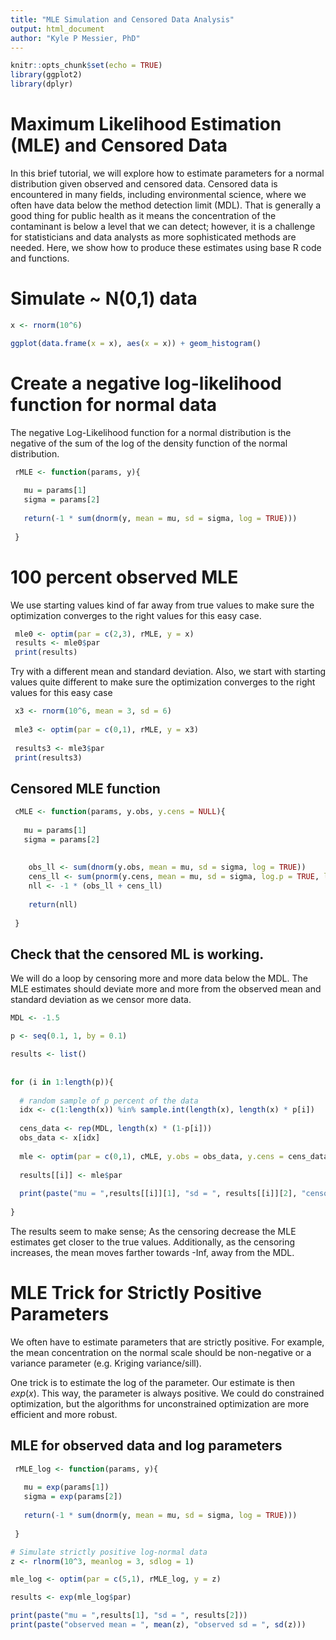 ```yaml
---
title: "MLE Simulation and Censored Data Analysis"
output: html_document
author: "Kyle P Messier, PhD"
---
```


```r
knitr::opts_chunk$set(echo = TRUE)
library(ggplot2)
library(dplyr)

```
# Maximum Likelihood Estimation (MLE) and Censored Data

In this brief tutorial, we will explore how to estimate parameters for a normal distribution given observed and censored data. Censored data is encountered in many fields, including environmental science, where we often have data below the method detection limit (MDL). That is generally a good thing for public health as it means the concentration of the contaminant is below a level that we can detect; however, it is a challenge for statisticians and data analysts as more sophisticated methods are needed. Here, we show how to produce these estimates using base R code and functions. 

# Simulate ~ N(0,1) data

```r
x <- rnorm(10^6)

ggplot(data.frame(x = x), aes(x = x)) + geom_histogram()
```
 
# Create a negative log-likelihood function for normal data

The negative Log-Likelihood function for a normal distribution is the negative of the sum of the log of the density function of the normal distribution.

```r
 rMLE <- function(params, y){
   
   mu = params[1]
   sigma = params[2]
   
   return(-1 * sum(dnorm(y, mean = mu, sd = sigma, log = TRUE)))
   
 }
``` 
 
# 100 percent observed MLE 

We use starting values kind of far away from true values to make sure the optimization converges to the right values for this easy case.

```r
 mle0 <- optim(par = c(2,3), rMLE, y = x)
 results <- mle0$par
 print(results)
```
 
Try with a different mean and standard deviation. Also, we start with starting values quite different to make sure the optimization converges to the right values for this easy case

```r
 x3 <- rnorm(10^6, mean = 3, sd = 6)
 
 mle3 <- optim(par = c(0,1), rMLE, y = x3)
 
 results3 <- mle3$par
 print(results3)
```

## Censored MLE function
 

```r
 cMLE <- function(params, y.obs, y.cens = NULL){
   
   mu = params[1]
   sigma = params[2]
   
   
    obs_ll <- sum(dnorm(y.obs, mean = mu, sd = sigma, log = TRUE))
    cens_ll <- sum(pnorm(y.cens, mean = mu, sd = sigma, log.p = TRUE, lower.tail = TRUE))
    nll <- -1 * (obs_ll + cens_ll)
    
    return(nll)
   
 }
```
 
## Check that the censored ML is working. 

We will do  a loop by censoring more and more data below the MDL. The MLE estimates should deviate more and more from the observed mean and standard deviation as we censor more data.
 
```r
MDL <- -1.5

p <- seq(0.1, 1, by = 0.1)

results <- list()
  
  
for (i in 1:length(p)){
  
  # random sample of p percent of the data
  idx <- c(1:length(x)) %in% sample.int(length(x), length(x) * p[i])
  
  cens_data <- rep(MDL, length(x) * (1-p[i]))
  obs_data <- x[idx]
  
  mle <- optim(par = c(0,1), cMLE, y.obs = obs_data, y.cens = cens_data)
  
  results[[i]] <- mle$par
  
  print(paste("mu = ",results[[i]][1], "sd = ", results[[i]][2], "censored percentag = ", (100-p[i]*100)))
  
}

```

The results seem to make sense; As the censoring decrease the MLE estimates get closer to the true values. Additionally, as the censoring increases, the mean moves farther towards -Inf, away from the MDL.

 
# MLE Trick for Strictly Positive Parameters 

We often have to estimate parameters that are strictly positive. For example, the mean concentration on the normal scale should be non-negative or a variance parameter (e.g. Kriging variance/sill).

One trick is to estimate the log of the parameter. Our estimate is then $exp(x)$. This way, the parameter is always positive. We could do constrained optimization, but the algorithms for unconstrained optimization are more efficient and more robust.


## MLE for observed data and log parameters
```r
 rMLE_log <- function(params, y){
   
   mu = exp(params[1])
   sigma = exp(params[2])
   
   return(-1 * sum(dnorm(y, mean = mu, sd = sigma, log = TRUE)))
   
 }

# Simulate strictly positive log-normal data
z <- rlnorm(10^3, meanlog = 3, sdlog = 1)

mle_log <- optim(par = c(5,1), rMLE_log, y = z)

results <- exp(mle_log$par)

print(paste("mu = ",results[1], "sd = ", results[2]))
print(paste("observed mean = ", mean(z), "observed sd = ", sd(z)))
```
